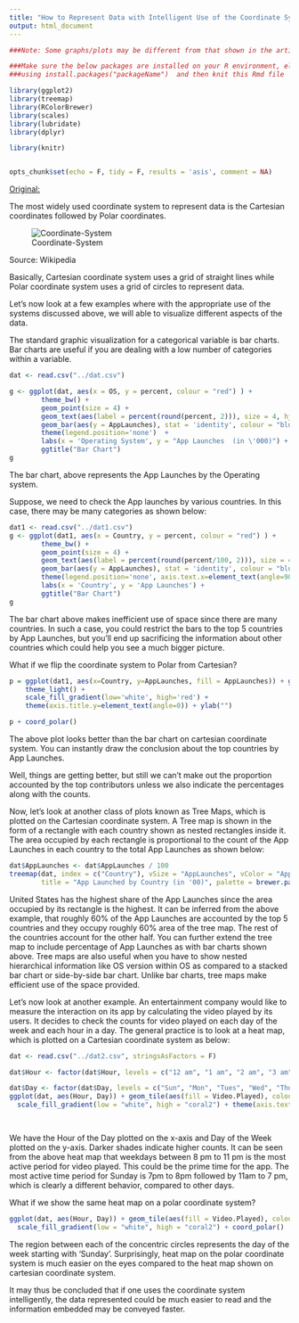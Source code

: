 ```yaml
---
title: "How to Represent Data with Intelligent Use of the Coordinate System"
output: html_document
---
```




```r

###Note: Some graphs/plots may be different from that shown in the article

###Make sure the below packages are installed on your R environment, else first install them 
###using install.packages("packageName")  and then knit this Rmd file

library(ggplot2)
library(treemap)
library(RColorBrewer)
library(scales)
library(lubridate)
library(dplyr)

library(knitr)


opts_chunk$set(echo = F, tidy = F, results = 'asis', comment = NA)
```

[Original:](https://blog.clevertap.com/how-to-represent-data-with-intelligent-use-of-the-coordinate-system/)

The most widely used coordinate system to represent data is the Cartesian coordinates followed by Polar coordinates.

![Coordinate-System](Coordinate-System.png)

Source: Wikipedia

Basically, Cartesian coordinate system uses a grid of straight lines while Polar coordinate system uses a grid of circles to represent data.

Let's now look at a few examples where with the appropriate use of the systems discussed above, we will able to visualize different aspects of the data.

The standard graphic visualization for a categorical variable is bar charts. Bar charts are useful if you are dealing with a low number of categories within a variable.

```r

dat <- read.csv("../dat.csv")

g <- ggplot(dat, aes(x = OS, y = percent, colour = "red") ) +
        theme_bw() +
        geom_point(size = 4) +
        geom_text(aes(label = percent(round(percent, 2))), size = 4, hjust = 0.4, vjust = -1, colour = "red") +
        geom_bar(aes(y = AppLaunches), stat = 'identity', colour = "blue", alpha = 0.3)+
        theme(legend.position='none')  +
        labs(x = 'Operating System', y = "App Launches  (in \'000)") +
        ggtitle("Bar Chart")
g
```

The bar chart, above represents the App Launches by the Operating system.

Suppose, we need to check the App launches by various countries. In this case, there may be many categories as shown below:

```r

dat1 <- read.csv("../dat1.csv")
g <- ggplot(dat1, aes(x = Country, y = percent, colour = "red") ) +
        theme_bw() +
        geom_point(size = 4) +
        geom_text(aes(label = percent(round(percent/100, 2))), size = 4, hjust = 0.4, vjust = -1, colour = "red") +
        geom_bar(aes(y = AppLaunches), stat = 'identity', colour = "blue", alpha = 0.3)+
        theme(legend.position='none', axis.text.x=element_text(angle=90,hjust=1,vjust=0.5))  +
        labs(x = 'Country', y = 'App Launches') +
        ggtitle("Bar Chart")
g
```

The bar chart above makes inefficient use of space since there are many countries. In such a case, you could restrict the bars to the top 5 countries by App Launches, but you'll end up sacrificing the information about other countries which could help you see a much bigger picture.

What if we flip the coordinate system to Polar from Cartesian?

```r
p = ggplot(dat1, aes(x=Country, y=AppLaunches, fill = AppLaunches)) + geom_bar(stat = 'identity') + 
    theme_light() +
    scale_fill_gradient(low='white', high='red') +
    theme(axis.title.y=element_text(angle=0)) + ylab("")

p + coord_polar()


```

The above plot looks better than the bar chart on cartesian coordinate system. You can instantly draw the conclusion about the top countries by App Launches.

Well, things are getting better, but still we can't make out the proportion accounted by the top contributors unless we also indicate the percentages along with the counts.

Now, let's look at another class of plots known as Tree Maps, which is plotted on the Cartesian coordinate system. A Tree map is shown in the form of a rectangle with each country shown as nested rectangles inside it. The area occupied by each rectangle is proportional to the count of the App Launches in each country to the total App Launches as shown below:

```r
dat$AppLaunches <- dat$AppLaunches / 100
treemap(dat, index = c("Country"), vSize = "AppLaunches", vColor = "AppLaunches", type = "value", algorithm = "pivotSize", sortID = "-size",
        title = "App Launched by Country (in '00)", palette = brewer.pal(12,"Set3"))
```

United States has the highest share of the App Launches since the area occupied by its rectangle is the highest. It can be inferred from the above example, that roughly 60% of the App Launches are accounted by the top 5 countries and they occupy roughly 60% area of the tree map. The rest of the countries account for the other half. You can further extend the tree map to include percentage of App Launches as with bar charts shown above. Tree maps are also useful when you have to show nested hierarchical information like OS version within OS as compared to a stacked bar chart or side-by-side bar chart. Unlike bar charts, tree maps make efficient use of the space provided.

Let's now look at another example. An entertainment company would like to measure the interaction on its app by calculating the video played by its users. It decides to check the counts for video played on each day of the week and each hour in a day. The general practice is to look at a heat map, which is plotted on a Cartesian coordinate system as below:

```r
dat <- read.csv("../dat2.csv", stringsAsFactors = F)

dat$Hour <- factor(dat$Hour, levels = c("12 am", "1 am", "2 am", "3 am", "4 am", "5 am", "6 am", "7 am", "8 am", "9 am", "10 am", "11 am", "12 pm", "1 pm", "2 pm", "3 pm", "4 pm", "5 pm", "6 pm", "7 pm", "8 pm", "9 pm", "10 pm", "11 pm"))

dat$Day <- factor(dat$Day, levels = c("Sun", "Mon", "Tues", "Wed", "Thurs", "Fri", "Sat"))
ggplot(dat, aes(Hour, Day)) + geom_tile(aes(fill = Video.Played), colour = "white") + 
  scale_fill_gradient(low = "white", high = "coral2") + theme(axis.text.x = element_text(angle=45, vjust = 1, hjust=1)) 

       
```

We have the Hour of the Day plotted on the x-axis and Day of the Week plotted on the y-axis. Darker shades indicate higher counts. It can be seen from the above heat map that weekdays between 8 pm to 11 pm is the most active period for video played. This could be the prime time for the app. The most active time period for Sunday is 7pm to 8pm followed by 11am to 7 pm, which is clearly a different behavior, compared to other days.

What if we show the same heat map on a polar coordinate system?

```r

ggplot(dat, aes(Hour, Day)) + geom_tile(aes(fill = Video.Played), colour = "white") + 
  scale_fill_gradient(low = "white", high = "coral2") + coord_polar()
```

The region between each of the concentric circles represents the day of the week starting with 'Sunday'. Surprisingly, heat map on the polar coordinate system is much easier on the eyes compared to the heat map shown on cartesian coordinate system.

It may thus be concluded that if one uses the coordinate system intelligently, the data represented could be much easier to read and the information embedded may be conveyed faster.